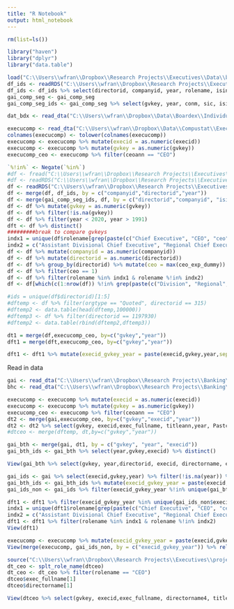 ```yaml
---
title: "R Notebook"
output: html_notebook
---
```


```r
rm(list=ls())
```


```r
library("haven")
library("dplyr")
library("data.table")
```

```r
load("C:\\Users\\wfran\\Dropbox\\Research Projects\\Executives\\Data\\boardex_gai_stage2_full.RData")
df_ids <- readRDS("C:\\Users\\wfran\\Dropbox\\Research Projects\\Executives\\Data\\df2_boardex_expanded_simple_rolenames_org_type_Quoted.rds")
df_ids <- df_ids %>% select(directorid, companyid, year, rolename, isin) %>% distinct()
gai_comp_seg <- gai_comp_seg
gai_comp_seg_ids <- gai_comp_seg %>% select(gvkey, year, conm, sic, isin, directorid, companyid, directorname, companyname, Countsegments)  %>% distinct()
```


```r
dat_bdx <- read_dta("C:\\Users\\wfran\\Dropbox\\Data\\Boardex\\Individual Profile Employment 1933-01-2019-02.dta")
```


```r
execucomp <- read_dta("C:\\Users\\wfran\\Dropbox\\Data\\Compustat\\Execucomp\\dta\\Annual_Compensation_Execucomp.dta")
colnames(execucomp) <- tolower(colnames(execucomp))
execucomp <- execucomp %>% mutate(execid = as.numeric(execid))
execucomp <- execucomp %>% mutate(gvkey = as.numeric(gvkey))
execucomp_ceo <- execucomp %>% filter(ceoann == "CEO")
```


```r
`%!in%` <- Negate(`%in%`)
#df <- fread("C:\\Users\\wfran\\Dropbox\\Research Projects\\Executives\\Data\\gai_factors_data_segments_sic.csv")
#df <- readRDS("C:\\Users\\wfran\\Dropbox\\Research Projects\\Executives\\Data\\gai_factors_and_ids.rds")
df <- readRDS("C:\\Users\\wfran\\Dropbox\\Research Projects\\Executives\\Data\\factors_int_full.rds")
df <- merge(df, df_ids, by = c("companyid","directorid","year"))
df <- merge(gai_comp_seg_ids, df, by = c("directorid","companyid", "isin","year"))
df <- df %>% mutate(gvkey = as.numeric(gvkey))
df <- df %>% filter(!is.na(gvkey))
df <- df %>% filter(year < 2020, year > 1991)
dft <- df %>% distinct()
#########break to compare gvkeys
indx1 = unique(df$rolename[grep(paste(c("Chief Executive", "CEO", "ceo"), collapse="|"),df$rolename)])
indx2 = c("Assistant Divisional Chief Executive", "Regional Chief Executive", "Chief Executive Janitor")
df <- df %>% mutate(companyid = as.numeric(companyid))
df <- df %>% mutate(directorid = as.numeric(directorid))
df <- df %>% group_by(directorid) %>% mutate(ceo = max(ceo_exp_dummy)) %>% ungroup()
df <- df %>% filter(ceo == 1)
df <- df %>% filter(rolename %in% indx1 & rolename %!in% indx2)
df <- df[which(c(1:nrow(df)) %!in% grep(paste(c("Division", "Regional","Deputy"), collapse="|"),df$rolename)),]

#ids = unique(df$directorid)[1:5]
#dftemp <- df %>% filter(orgtype == "Quoted", directorid == 315)
#dftemp2 <- data.table(head(dftemp,100000))
#dftemp3 <- df %>% filter(directorid == 1197930)
#dftemp2 <- data.table(rbind(dftemp2,dftemp3))
```


```r
dt1 = merge(df,execucomp_ceo, by=c("gvkey","year"))
dft1 = merge(dft,execucomp_ceo, by=c("gvkey","year"))
```



```r
dft1 <- dft1 %>% mutate(execid_gvkey_year = paste(execid,gvkey,year,sep = "_"))
```



Read in data

```r
gai <- read_dta("C:\\Users\\wfran\\Dropbox\\Research Projects\\Banking\\Projects\\generalist vs specialist and bank risk taking\\Data\\preliminary\\gai_with_components_1992_2016.dta")
bhc <- read_dta("C:\\Users\\wfran\\Dropbox\\Research Projects\\Banking\\Data\\BHC\\bhc_select_with_ids.dta")
```

```r
execucomp <- execucomp %>% mutate(execid = as.numeric(execid))
execucomp <- execucomp %>% mutate(gvkey = as.numeric(gvkey))
execucomp_ceo <- execucomp %>% filter(ceoann == "CEO")
dt2 <- merge(gai,execucomp_ceo, by=c("gvkey","execid","year"))
dt2 <- dt2 %>% select(gvkey, execid,exec_fullname, titleann,year, Pastceodum, Countsic4, Countpastfirms, Countpastpos, Ceodivdummypp, GAI)
#dtceo <- merge(dftemp, dt,by=c("gvkey","year"))
```

```r
gai_bth <- merge(gai, dt1, by = c("gvkey", "year", "execid"))
gai_bth_ids <- gai_bth %>% select(year,gvkey,execid) %>% distinct()
```


```r
View(gai_bth %>% select(gvkey, year,directorid, execid, directorname, exec_fullname,rolename,titleann, Pastceodum,ceo_exp_dummy, Countsic4, count_industries, Countpastfirms.x, Countpastfirms.y, Countpastpos, Countpastpositions, conglomerate_exp) %>% arrange(gvkey,directorid,year))
```


```r
gai_ids <- gai %>% select(execid,gvkey,year) %>% filter(!is.na(year)) %>% distinct() %>% arrange(gvkey, year) %>% mutate(execid_gvkey_year = paste(execid,gvkey,year,sep = "_"))
gai_bth_ids <- gai_bth_ids %>% mutate(execid_gvkey_year = paste(execid,gvkey,year,sep = "_"))
gai_ids_non <- gai_ids %>% filter(execid_gvkey_year %!in% unique(gai_bth_ids$execid_gvkey_year))
```

```r
dft1 <- dft1 %>% filter(execid_gvkey_year %in% unique(gai_ids_non$execid_gvkey_year)) %>% relocate(execid,exec_fullname, titleann, rolename, directorname)
indx1 = unique(dft1$rolename[grep(paste(c("Chief Executive", "CEO", "ceo"), collapse="|"),dft1$rolename)])
indx2 = c("Assistant Divisional Chief Executive", "Regional Chief Executive", "Chief Executive Janitor")
dft1 <- dft1 %>% filter(rolename %in% indx1 & rolename %!in% indx2)
View(dft1)
```

```r
execucomp <- execucomp %>% mutate(execid_gvkey_year = paste(execid,gvkey,year,sep = "_"))
View(merge(execucomp, gai_ids_non, by = c("execid_gvkey_year")) %>% relocate(titleann, conameVie))
```


```r
source("C:\\Users\\wfran\\Dropbox\\Research Projects\\Executives\\projects\\extract ceos\\functions\\split_rolename.R")
dt_ceo <- splt_role_name(dtceo)
dt_ceo <- dt_ceo %>% filter(rolename == "CEO")
dtceo$exec_fullname[1]
dtceo$directorname[1]
```
```r
View(dtceo %>% select(gvkey, execid,exec_fullname, directorname4, titleann ,year, Pastceodum, Countsic4, Countpastfirms.x,Countpastfirms.y, Countpastpos, Countpastpositions,Ceodivdummypp, GAI))
```


